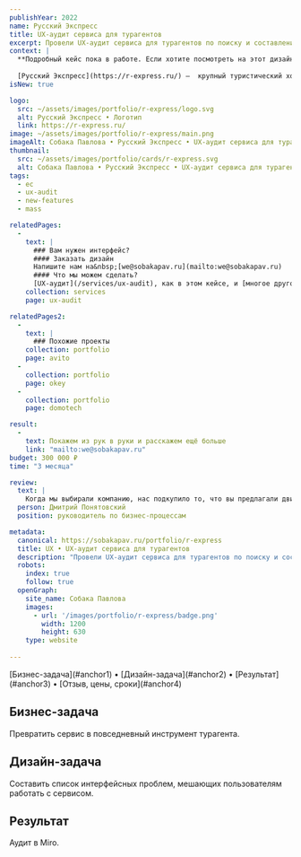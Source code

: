 ```yaml
---
publishYear: 2022
name: Русский Экспресс
title: UX-аудит сервиса для турагентов
excerpt: Провели UX-аудит сервиса для турагентов по поиску и составлению туров
context: |
  **Подробный кейс пока в работе. Если хотите посмотреть на этот дизайн в деталях, пишите нам на [we@sobakapav.ru](mailto:we@sobakapav.ru)**
  
  [Русский Экспресс](https://r-express.ru/) —  крупный туристический холдинг, предлагающий пакетные и динамические туры, индивидуальные маршруты любой сложности, а также отдельные услуги по всему миру. 
isNew: true

logo:
  src: ~/assets/images/portfolio/r-express/logo.svg
  alt: Русский Экспресс • Логотип
  link: https://r-express.ru/
image: ~/assets/images/portfolio/r-express/main.png
imageAlt: Собака Павлова • Русский Экспресс • UX-аудит сервиса для турагентов
thumbnail:
  src: ~/assets/images/portfolio/cards/r-express.svg
  alt: Собака Павлова • Русский Экспресс • UX-аудит сервиса для турагентов
tags:
  - ec
  - ux-audit
  - new-features
  - mass

relatedPages:
  -
    text: |
      ### Вам нужен интерфейс?
      #### Заказать дизайн
      Напишите нам на&nbsp;[we@sobakapav.ru](mailto:we@sobakapav.ru) 
      #### Что мы можем сделать?
      [UX-аудит](/services/ux-audit), как в этом кейсе, и [многое другое](/services). 
    collection: services
    page: ux-audit

relatedPages2:
  -
    text: |
      ### Похожие проекты
    collection: portfolio
    page: avito
  - 
    collection: portfolio
    page: okey
  - 
    collection: portfolio
    page: domotech

result:
  -
    text: Покажем из рук в руки и расскажем ещё больше
    link: "mailto:we@sobakapav.ru"
budget: 300 000 ₽
time: "3 месяца"

review: 
  text: | 
    Когда мы выбирали компанию, нас подкупило то, что вы предлагали двигаться гибко, по аджайлу, шагами улучшений. Мы хотим действовать именно так и отдать переделку элементов вам.
  person: Дмитрий Понятовский
  position: руководитель по бизнес-процессам

metadata:
  canonical: https://sobakapav.ru/portfolio/r-express
  title: UX • UX-аудит сервиса для турагентов
  description: "Провели UX-аудит сервиса для турагентов по поиску и составлению туров"
  robots:
    index: true
    follow: true
  openGraph:
    site_name: Собака Павлова
    images:
      - url: '/images/portfolio/r-express/badge.png'
        width: 1200
        height: 630
    type: website
  
---
```


<TOC>
[Бизнес-задача](#anchor1) • [Дизайн-задача](#anchor2) • [Результат](#anchor3) • [Отзыв, цены, сроки](#anchor4)
</TOC>

## <a name="anchor1" />Бизнес-задача

Превратить сервис в повседневный инструмент турагента.

## <a name="anchor2" />Дизайн-задача

Составить список интерфейсных проблем, мешающих пользователям работать с сервисом.

## <a name="anchor3" />Результат

Аудит в Miro.

## <a name="anchor4" />


